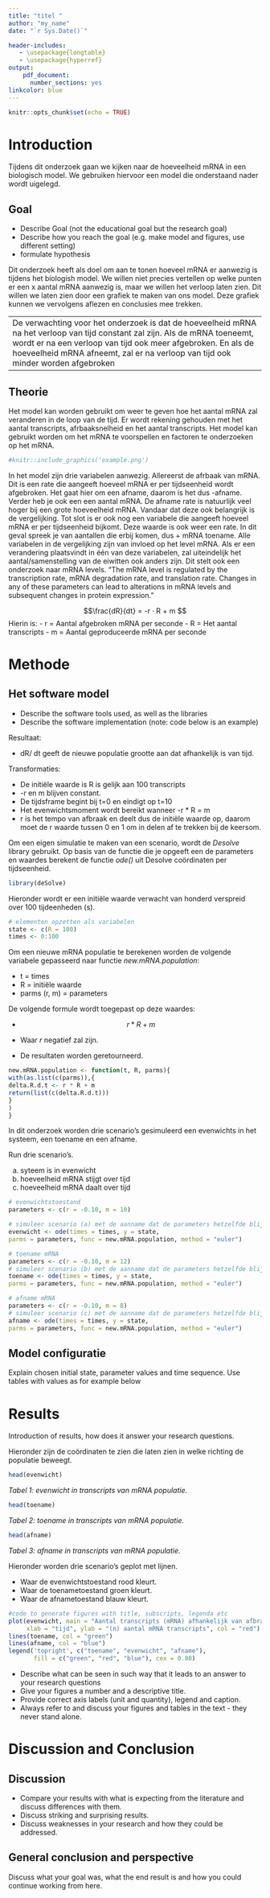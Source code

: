 ---
title: "titel "
author: "my_name"
date: "`r Sys.Date()`"

header-includes:
   - \usepackage{longtable}
   - \usepackage{hyperref}
output:
    pdf_document:
      number_sections: yes
linkcolor: blue
---


```{r setup, include=FALSE}
knitr::opts_chunk$set(echo = TRUE)
```

# Introduction

Tijdens dit onderzoek gaan we kijken naar de hoeveelheid mRNA in een biologisch model. We gebruiken hiervoor een model die onderstaand nader wordt uigelegd.

## Goal
  - Describe Goal (not the educational goal but the research goal)
  - Describe how you reach the goal (e.g. make model and figures, use different setting)
  - formulate hypothesis
  
Dit onderzoek heeft als doel om aan te tonen hoeveel mRNA er aanwezig is tijdens het biologish model. We willen niet precies vertellen op welke punten er een x aantal mRNA aanwezig is, maar we willen het verloop laten zien. Dit willen we laten zien door een grafiek te maken van ons model. Deze grafiek kunnen we vervolgens aflezen en conclusies mee trekken.

---
De verwachting voor het onderzoek is dat de hoeveelheid mRNA na het verloop van tijd constant zal zijn. Als de mRNA toeneemt, wordt er na een verloop van tijd ook meer afgebroken. En als de hoeveelheid mRNA afneemt, zal er na verloop van tijd ook minder worden afgebroken
---

## Theorie

Het model kan worden gebruikt om weer te geven hoe het aantal mRNA zal veranderen in de loop van de tijd. Er wordt rekening gehouden met het aantal transcripts, afrbaaksnelheid en het aantal transcripts. Het model kan gebruikt worden om het mRNA te voorspellen en factoren te onderzoeken op het mRNA.

```{r, echo=FALSE, out.width='95%'}
#knitr::include_graphics('example.png')
```

In het model zijn drie variabelen aanwezig. Allereerst de afrbaak van mRNA. Dit is een rate die aangeeft hoeveel mRNA er per tijdseenheid wordt afgebroken. Het gaat hier om een afname, daarom is het dus -afname. Verder heb je ook een een aantal mRNA. De afname rate is natuurlijk veel hoger bij een grote hoeveelheid mRNA. Vandaar dat deze ook belangrijk is de vergelijking. Tot slot is er ook nog een variabele die aangeeft hoeveel mRNA er per tijdseenheid bijkomt. Deze waarde is ook weer een rate. In dit geval spreek je van aantallen die erbij komen, dus + mRNA toename. Alle variabelen in de vergelijking zijn van invloed op het level mRNA. Als er een verandering plaatsvindt in één van deze variabelen, zal uiteindelijk het aantal/samenstelling van de eiwitten ook anders zijn. Dit stelt ook een onderzoek naar mRNA levels. \cite{ChristianRosenmund} "The mRNA level is regulated by the transcription rate, mRNA degradation rate, and translation rate. Changes in any of these parameters can lead to alterations in mRNA levels and subsequent changes in protein expression."

$$\frac{dR}{dt} = -r · R + m $$
Hierin is:
- r = Aantal afgebroken mRNA per seconde
- R = Het aantal transcripts
- m = Aantal geproduceerde mRNA per seconde

# Methode

## Het software model

- Describe the software tools used, as well as the libraries
- Describe the software implementation (note: code below is an example)

Resultaat:

- dR/ dt geeft de nieuwe populatie grootte aan dat afhankelijk is van tijd.

Transformaties:

- De initiële waarde is R is gelijk aan 100 transcripts
- -r en m blijven constant.
- De tijdsframe begint bij t=0 en eindigt op t=10
- Het evenwichtsmoment wordt bereikt wanneer -r * R = m
- r is het tempo van afbraak en deelt dus de initiële waarde op, daarom
  moet de r waarde tussen 0 en 1 om in delen af te trekken bij de keersom.


Om een eigen simulatie te maken van een scenario, wordt
de *Desolve* library gebruikt. Op basis van de functie
die je opgeeft een de parameters en waardes berekent de functie *ode()* uit Desolve coördinaten per tijdseenheid.

```{r}
library(deSolve)
```

Hieronder wordt er een initiële waarde verwacht van honderd
verspreid over 100 tijdeenheden (s).

```{r}
# elementen opzetten als variabelen
state <- c(R = 100)
times <- 0:100
```

Om een nieuwe mRNA populatie te berekenen worden de volgende
variabele gepasseerd naar functie *new.mRNA.population*:

- t = times
- R = initiële waarde
- parms (r, m) = parameters

De volgende formule wordt toegepast op deze waardes:

- $$ r * R + m $$

- Waar *r* negatief zal zijn.

- De resultaten worden geretourneerd. 

```{r}
new.mRNA.population <- function(t, R, parms){
with(as.list(c(parms)),{
delta.R.d.t <- r * R + m
return(list(c(delta.R.d.t)))
}
)
}
```

In dit onderzoek worden drie scenario's gesimuleerd een evenwichts in het systeem, een toename en een afname.


Run drie scenario’s.

a) syteem is in evenwicht
b) hoeveelheid mRNA stijgt over tijd
c) hoeveelheid mRNA daalt over tijd

```{r}
# evenwichtstoestand
parameters <- c(r = -0.10, m = 10)

# simuleer scenario (a) met de aanname dat de parameters hetzelfde blijven
evenwicht <- ode(times = times, y = state,
parms = parameters, func = new.mRNA.population, method = "euler")
```

```{r}
# toename mRNA
parameters <- c(r = -0.10, m = 12)
# simuleer scenario (b) met de aanname dat de parameters hetzelfde blijven
toename <- ode(times = times, y = state,
parms = parameters, func = new.mRNA.population, method = "euler")

```

```{r}
# afname mRNA
parameters <- c(r = -0.10, m = 8)
# simuleer scenario (c) met de aanname dat de parameters hetzelfde blijven
afname <- ode(times = times, y = state,
parms = parameters, func = new.mRNA.population, method = "euler")

```

## Model configuratie

Explain chosen initial state, parameter values and time sequence. Use tables with values as for example below

\begin{longtable}[l]{l|l|l}
\caption{Parameter Values} \\ \hline
\label{param_table}
$\textbf{Parameter}$             &$\textbf{Value}$& $\textbf{Unit}$              \\ \hline
\endhead
$a$       & 0.08  & $hour^{-1}$         \\ \hline
$b$       & 0.06  & $hour^{-1}$         \\ \hline
$c$       & 0.06  & $hour^{-1}$         \\ \hline
\end{longtable}

\pagebreak 

# Results
Introduction of results, how does it answer your research questions.

Hieronder zijn de coördinaten te zien die laten zien in welke richting de populatie beweegt.


```{r}
head(evenwicht)
```

*Tabel 1: evenwicht in transcripts van mRNA populatie.*
```{r}
head(toename)
```

*Tabel 2: toename in transcripts van mRNA populatie.*

```{r}
head(afname)
```

*Tabel 3: afname in transcripts van mRNA populatie.*

\pagebreak 

Hieronder worden drie scenario's geplot met lijnen. 

- Waar de evenwichtstoestand rood kleurt.
- Waar de toenametoestand groen kleurt.
- Waar de afnametoestand blauw kleurt.

```{r, fig.cap = "Verandering in transcripts door drie verschillen in productie transcripts per seconde."}
#code to generate figures with title, subscripts, legenda etc
plot(evenwicht, main = "Aantal transcripts (mRNA) afhankelijk van afbraak en productie",
     xlab = "tijd", ylab = "(n) aantal mRNA transcripts", col = "red")
lines(toename, col = "green")
lines(afname, col = "blue")
legend('topright', c("toename", "evenwicht", "afname"),
       fill = c("green", "red", "blue"), cex = 0.80)
```


- Describe what can be seen in such way that it leads to an answer to your research questions
- Give your figures a number and a descriptive title.
- Provide correct axis labels (unit and quantity), legend and caption.
- Always refer to and discuss your figures and tables in the text - they never stand alone.


# Discussion and Conclusion
## Discussion
- Compare your results with what is expecting from the literature and discuss differences with them.
- Discuss striking and surprising results.
- Discuss weaknesses in your research and how they could be addressed.

## General conclusion and perspective
Discuss what your goal was, what the end result is and how you could continue working from here.

```{=tex}
\begin{thebibliography}{9}

\bibitem{ChristianRosenmund}
Christian, Rosemund, et al.: \textit{Regulation of mRNA Translation in Neurons-A Matter of Life and Death}.

\end{thebibliography}
```